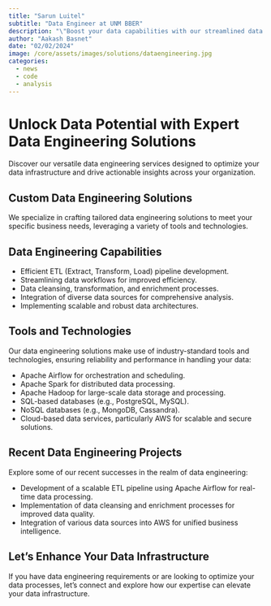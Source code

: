 ```yaml
---
title: "Sarun Luitel"
subtitle: "Data Engineer at UNM BBER"
description: "\"Boost your data capabilities with our streamlined data engineering services, featuring efficient ETL pipeline development, Apache Airflow orchestration, and scalable AWS solutions for actionable insights.\""
author: "Aakash Basnet"
date: "02/02/2024"
image: /core/assets/images/solutions/dataengineering.jpg
categories:
  - news
  - code
  - analysis
---
```


# Unlock Data Potential with Expert Data Engineering Solutions

Discover our versatile data engineering services designed to optimize your data infrastructure and drive actionable insights across your organization.

## Custom Data Engineering Solutions
We specialize in crafting tailored data engineering solutions to meet your specific business needs, leveraging a variety of tools and technologies.

## Data Engineering Capabilities
- Efficient ETL (Extract, Transform, Load) pipeline development.
- Streamlining data workflows for improved efficiency.
- Data cleansing, transformation, and enrichment processes.
- Integration of diverse data sources for comprehensive analysis.
- Implementing scalable and robust data architectures.

## Tools and Technologies
Our data engineering solutions make use of industry-standard tools and technologies, ensuring reliability and performance in handling your data:

- Apache Airflow for orchestration and scheduling.
- Apache Spark for distributed data processing.
- Apache Hadoop for large-scale data storage and processing.
- SQL-based databases (e.g., PostgreSQL, MySQL).
- NoSQL databases (e.g., MongoDB, Cassandra).
- Cloud-based data services, particularly AWS for scalable and secure solutions.

## Recent Data Engineering Projects
Explore some of our recent successes in the realm of data engineering:

- Development of a scalable ETL pipeline using Apache Airflow for real-time data processing.
- Implementation of data cleansing and enrichment processes for improved data quality.
- Integration of various data sources into AWS for unified business intelligence.

## Let's Enhance Your Data Infrastructure
If you have data engineering requirements or are looking to optimize your data processes, let's connect and explore how our expertise can elevate your data infrastructure.


